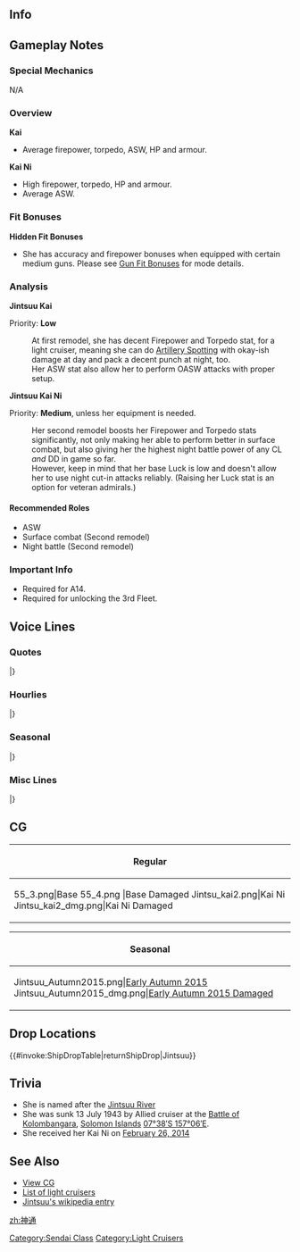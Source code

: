 ==Info==
{{KanmusuInfo|ID=047}}
{{KanmusuInfo|ID=047a}}
{{KanmusuInfo|ID=159}}

==Gameplay Notes==
===Special Mechanics===
N/A

===Overview===
'''Kai'''
* Average firepower, torpedo, ASW, HP and armour.

'''Kai Ni'''
* High firepower, torpedo, HP and armour.
* Average ASW.


===Fit Bonuses===
{{:{{BASEPAGENAME}}/Equipment Bonuses}}
{{clear}}

'''Hidden Fit Bonuses'''
* She has accuracy and firepower bonuses when equipped with certain medium guns. Please see [[Gun Fit Bonuses]] for mode details.

===Analysis===
'''Jintsuu Kai'''

Priority: '''Low'''

:At first remodel, she has decent Firepower and Torpedo stat, for a light cruiser, meaning she can do [[Artillery Spotting]] with okay-ish damage at day and pack a decent punch at night, too.
:Her ASW stat also allow her to perform OASW attacks with proper setup.

'''Jintsuu Kai Ni'''

Priority: '''Medium''', unless her equipment is needed.
:Her second remodel boosts her Firepower and Torpedo stats significantly, not only making her able to perform better in surface combat, but also giving her the highest night battle power of any CL ''and'' DD in game so far.
:However, keep in mind that her base Luck is low and doesn't allow her to use night cut-in attacks reliably. (Raising her Luck stat is an option for veteran admirals.)

====Recommended Roles====
* ASW
* Surface combat (Second remodel)
* Night battle (Second remodel)

===Important Info===
* Required for A14.
* Required for unlocking the 3rd Fleet.

==Voice Lines==
===Quotes===
{{ShipquoteHeader}}
{{ShipquoteKai
|scenario = Introduction
|origin = あの……軽巡洋艦、神通です。どうか、よろしくお願い致します……
|translation = Umm... I'm the light cruiser, Jintsuu. Please take good care of me if possible...
|audio = Jintsuu-Introduction.ogg
}}
{{ShipquoteKai
|scenario = Introduction
|kai2 = yes
|origin = あの・・・第二水雷戦隊、神通です。提督、本日もどうか、よろしくおねがいします。
|translation = Ummm... I'm Jintsuu from the 2nd Torpedo Squadron. Please take good care of me today too, Admiral.
|audio = JintsuuKaiNi-Intro.mp3
}}
{{ShipquoteKai
|scenario = Library
|origin = 神通です。近代化改装を受け、第2水雷戦隊の旗艦を務めました。
コロンバンガラ島沖海戦では先頭に立って奮戦します。
でも、みんな私の事狙うんですもの…ひどいわ……。
|translation = I'm Jintsuu. I was modernised then assigned as the flagship of the 2nd Torpedo Squadron.<ref>In 1941, her rear torpedo launchers were replaced with two quad launchers capable of launching Type 93 Oxygen Torpedoes.</ref>
I fought bravely as the vanguard at the Battle of Kolombangara.
But, everybody shot at me... How cruel...<ref>Jintsuu was sunk after illuminating enemy ships with her searchlights, causing all of them to fire at her.</ref>
|audio = Jintsuu-Library.ogg
}}
{{ShipquoteKai
|scenario = Secretary 1
|origin = な、なんでしょうか…
|translation = Wh-what is it...
|audio = Jintsuu-Secretary_1.ogg
}}
{{ShipquoteKai
|scenario = Secretary 2
|origin = あっ…びっ、びっくりしました。
|translation = Ah... Y-you surprised me.
|audio = Jintsuu-Secretary_2.ogg
}}
{{ShipquoteKai
|scenario = Secretary 3
|origin = あの…提督…そんなに触られると、わたし、混乱しちゃいます…
|translation = Umm... Admiral... I'll get flustered if you touch me so much...
|audio = Jintsuu-Secretary_3.ogg
}}
{{ShipquoteKai
|scenario = Secretary Idle
|kai = yes
|origin = 提督……あの、その…あのっ……ごめんなさい、何でも、ないです…
|translation = Admiral... Err... Well... Um... Sorry... It's nothing...
|audio = Jintsuu-Idle.ogg
}}
{{ShipquoteKai
|scenario = Secretary Idle
|kai2 = yes
|origin = 提督、あの・・・あ、お茶を入れ直しました。暑いので気をつけてくなさいね？あ、あの、すみません。
|translation = Admiral, umm... Ah, I'll get you some fresh tea. It's hot so please be careful alright? U-ummm, excuse me.
|audio = JintsuuKaiNi-Idle.mp3
}}
{{ShipquoteKai
|scenario = Secretary (Married)
|origin = 提督、大変お疲れではないですか？お休みになれる時に、お休みになってくださいね？
|translation = Haven't you done enough, Admiral? Please rest when it's time to rest alright?
|audio = Jintsuu-Wedding_Line.ogg
}}
{{ShipquoteKai
|scenario = Wedding
|origin = たまにはゆっくり、神通とお話ししませんか…え？ホントに？いいの…？
|translation = Would you like to have a nice long chat with me once in a while... Eh? Really? Is this fine...?
|audio = Jintsuu-Wedding.ogg
}}
{{ShipquoteKai
|scenario = Player's Score
|origin = 提督に、お手紙を持って参りました。
|translation = I've got a letter for you, Admiral.
|audio = Jintsuu-Looking_At_Scores.ogg
}}
{{ShipquoteKai
|scenario = Player's Score
|kai2 = yes
|origin = 提督、情報ですね？お持ちます。
|translation = You want some intelligence, Admiral? I'll get it for you.
|audio = JintsuuKaiNi-PlayerScore.mp3
}}
{{ShipquoteKai
|scenario = Joining the Fleet
|origin = 神通、行きます。
|translation = Jintsuu, heading out.
|audio = Jintsuu-Joining_A_Fleet.ogg
}}
{{ShipquoteKai
|scenario = Equipment 1
|origin = どういうことでしょう…身体が、火照ってきてしまいました…<ref>Shared with Supply before Kai.</ref>
|translation = What's going on... I'm burning up...<ref>She's feeling flush like having a fever.</ref>
|audio = Jintsuu-Equipment_1.ogg
}}
{{ShipquoteKai
|scenario = Equipment 2
|origin = こんな素敵な近代化改修、わたしうれしいです…
|translation = What a wonderful modernisation. I am happy...<ref>Jintsuu was modernized twice.</ref>
|audio = Jintsuu-Equipment_2.ogg
}}
{{ShipquoteKai
|scenario = Equipment 2
|kai2 = yes
|origin = この改修・・・ありがとうございます。助かります。
|translation = This upgrade... Thank you very much. It helps.
|audio = JintsuuKaiNi-Equip2.mp3
}}
{{ShipquoteKai
|scenario = Equipment 3 <ref> Equipment(3) is shared with expedition selection, resource collection, instant repair and development. </ref>
|origin = だ、大丈夫？
|translation = I-is it ok?
|audio = Jintsuu-Equipment_3.ogg
}}
{{ShipquoteKai
|scenario = Supply
|kai = yes
|origin = 補給助かります、感謝致します。
|translation = Thank you for the supplies. I appreciate it.
|audio = JintsuuKai2-Supply.ogg
}}
{{ShipquoteKai
|scenario = Docking (Minor Damage)
|origin = あの…少し、休ませていただきますね。
|translation = Umm... I'm going to take a short rest.
|audio = Jintsuu-Docking_Minor.ogg
}}
{{ShipquoteKai
|scenario = Docking (Major Damage)
|origin = やられちゃいました…。しばらく修理に専念します、すみません。
|translation = I've been beaten... I will concentrate on repairing myself for a while. I'm sorry.
|audio = Jintsuu-Docking_Major.ogg
}}
{{ShipquoteKai
|scenario = Construction
|origin = 新しい艦がまいりました。
|translation = A new ship has arrived.
|audio = Jintsuu-Construction.ogg
}}
{{ShipquoteKai
|scenario = Returning from Sortie
|origin = 出撃していた艦隊が帰投しました。
|translation = The sortie fleet has returned to port.
|audio = Jintsuu-Returning_From_Sortie.ogg
}}
{{ShipquoteKai
|scenario = Returning from Sortie
|kai2 = yes
|origin = 艦隊、港で戻りました。
|translation = The fleet has returned to port.
|audio = JintsuuKaiNi-SortieReturn.mp3
}}
{{ShipquoteKai
|scenario = Starting a Sortie
|origin = 神通、行きます。
|translation = Jintsuu, heading out.
|audio = Jintsuu-Starting_A_Sortie.ogg
}}
{{ShipquoteKai
|scenario = Starting a Sortie
|kai2 = yes
|origin = 第二水雷戦隊、期間神通、出撃いたします！
|translation = Flagship of the 2nd Torpedo Squadron, Jintsuu, sortieing!
|audio = JintsuuKaiNi-Sortie.mp3
}}
{{ShipquoteKai
|scenario = Starting a Battle
|origin = あたってください！
|translation = Please hit!
|audio = Jintsuu-Battle_Start.ogg
}}
{{ShipquoteKai
|scenario = Starting a Battle
|kai2 = yes
|origin = 砲雷撃戦…開始します！
|translation = Naval battle... Starting!
|audio = JintsuuKai2-Battle_Start.ogg
}}
{{ShipquoteKai
|scenario = Attack
|origin = 撃ちます！
|translation = 	Firing!
|audio = Jintsuu-Attack.ogg
}}
{{ShipquoteKai
|scenario = Attack
|kai2 = yes
|origin = よく…狙って！
|translation = Ready... aim!
|audio = JintsuuKai2-Attack.ogg
}}
{{ShipquoteKai
|scenario = Daytime Spotting/ Night Battle Attack
|origin = 来ないでって言ったのにぃ！
|translation = I told you not to come closer!
|audio = Jintsuu-Night_Attack.ogg
}}
{{ShipquoteKai
|scenario = Daytime Spotting/Night Battle Attack
|kai2 = yes
|origin = 魚雷も次発装填済です…これからです！
|translation = Torpedoes loaded... It's time!
|audio = JintsuuKai2-Night_Attack.ogg
}}
{{ShipquoteKai
|scenario = Night Battle
|origin = 油断しましたね、次発装填済みです。
|translation = You've let your guard down. My next shot is ready to fire.
|audio = Jintsuu-Night_Battle.ogg
}}
{{ShipquoteKai
|scenario = Night Battle
|kai2 = yes
|origin = 探照灯照射…突撃します、私に続いて！
|translation = 	We'll attack...under the illumination of searchlights, follow me.
|audio = JintsuuKai2-Night_Battle.ogg
}}
{{ShipquoteKai
|scenario = MVP
|origin = こんな私でも、提督のお役にたてて…本当に嬉しいです。
|translation = Even I'm able to be of use to you, Admiral... I'm really happy.
|audio = Jintsuu-MVP.ogg
}}
{{ShipquoteKai
|scenario = Minor Damage 1
|origin = あぁっ!
|translation = Aah!
|audio = Jintsuu-Minor_Damage_1.ogg
}}
{{ShipquoteKai
|scenario = Minor Damage 2
|origin = 痛いです!
|translation = It hurts!!
|audio = Jintsuu-Minor_Damage_2.ogg
}}
{{ShipquoteKai
|scenario = Minor Damage 2
|kai2 = yes
|origin = 痛いっ…でも、まだ！
|translation = It hurts...but...not yet!
|audio = JintsuuKai2-Minor_Damage_2.ogg
}}
{{ShipquoteKai
|scenario = Major Damage
|origin = 狙い撃ちされました。これじゃ、戦いにくいです。
|translation = I've been shot! Oof! It's hard to fight like this...
|audio = Jintsuu-Major_Damage.ogg
}}
{{ShipquoteKai
|scenario = Major Damage
|kai2 = yes
|origin = まだ…まだ…この神通は沈みません！もう一撃くらいできます！
|translation = Not yet... Not yet... Jintsuu will not sink! I can still fire!
|audio = JintsuuKai2-Major_Damage.ogg
}}
{{ShipquoteKai
|scenario = Sunk
|origin = 提督…私…ご一緒できて…光栄でした……
|translation = Admiral... It was... an honour... to be together with you...
|audio = Jintsuu-Sunk.ogg
}}
|} <references/>
{{clear}}

===Hourlies===
{{ShipquoteHeader | type = hourly}}
{{ShipquoteKai
|scenario = 00:00 
|origin = 提督、本日はこの神通が、お側に控えさせていただきます。
|translation = Admiral, today I'll be standing by close to you.
|audio = JintsuuKai-0000.mp3
}}
{{ShipquoteKai
|scenario = 01:00 
|origin = マルヒトマルマルです、提督。静かな…時間…ですね。
|translation = It's 0100, Admiral. This is... a quiet time... right.
|audio = JintsuuKai-0100.mp3
}}
{{ShipquoteKai
|scenario = 02:00 
|origin = マルフタマルマルです。お茶を、お入れしますね。
|translation = It's 0200. I'll get some tea alright.
|audio = JintsuuKai-0200.mp3
}}
{{ShipquoteKai
|scenario = 03:00 
|origin = マルサンマ…提督、お疲れのよう。起こさないようにして差し上げよう、毛布はお掛けして。
|translation = 030... You look tired, Admiral. So that he doesn't wake up, I'll put a blanket over him.
|audio = JintsuuKai-0300.mp3
}}
{{ShipquoteKai
|scenario = 04:00 
|origin = マルヨンマルマルです。提督、庶務はこの神通が処理しておきますので、ゆっくりお休みくださいね。
|translation = It's 0400. I'll take care of the general affairs, Admiral. So take your time resting.
|audio = JintsuuKai-0400.mp3
}}
{{ShipquoteKai
|scenario = 05:00 
|origin = マルゴーマルマッ、あ、提督。お目覚めですか？少しでも休んでいただいてよかったです。お茶、入れますね。
|translation = 0500- Ah, you're awake, Admiral? It's good that you got to rest a while. I'll go make some tea alright.
|audio = JintsuuKai-0500.mp3
}}
{{ShipquoteKai
|scenario = 06:00 
|origin = マルロクマルマル。朝です！艦隊、総員起こし！二水戦各艦は身支度完了後、直ちに朝演習抜錨準備。
|translation = 0600. It's morning! Fleet assemble! DesRon2 is all suited up and ready to set off on morning exercises.
|audio = JintsuuKai-0600.mp3
}}
{{ShipquoteKai
|scenario = 07:00 
|origin = マルナナマルマル。二水戦は直ちに抜錨。朝演習開始。あ、提督。朝食準備はこちらに。お味噌汁です。
|translation = 0700. DesRon2 is setting sail now. Begin morning exercises. Ah, Admiral. The breakfast I made is here. It's miso soup.
|audio = JintsuuKai-0700.mp3
}}
{{ShipquoteKai
|scenario = 08:00 
|origin = マルハチマルマル。我が二水戦は朝演習を続行。あら、三水戦は…川内姉さん？姉さん！？…やっぱり寝てる。
|translation = 0800. My DesRon2 is resuming morning exercises. Oh, DesRon3 is... Sendai-neesan? Neesan!? ...She's definitely asleep.
|audio = JintsuuKai-0800.mp3
}}
{{ShipquoteKai
|scenario = 09:00 
|origin = マルキュウマルマル。姉さん、川内姉さん！起きて！ほら、提督もお待ちです。はい、おはようございます。
|translation = 0900. Neesan, Sendai-neesan! Wake up! Look, the Admiral is waiting. Yes, good morning.
|audio = JintsuuKai-0900.mp3
}}
{{ShipquoteKai
|scenario = 10:00 
|origin = ヒトマルマルマルです。よし、二水戦、朝演習終了。帰投せよ。ご飯をいただきつつ、続いて、昼演習用意、はじめ。
|translation = It's 1000. Alright, DesRon2 has completed morning exercises. Let's return to port. After we're done eating, we'll begin afternoon exercises.
|audio = JintsuuKai-1000.mp3
}}
{{ShipquoteKai
|scenario = 11:00 
|origin = ヒトヒトマルマ…あ、ほら、雪風さん。慌てないで。ほっぺにお弁当がついていますよ。んん、はい。これで大丈夫。
|translation = 110... Ah, there you are, Yukikaze-san. Don't be in such a rush. There's a bit of bento on your cheek. Hmmm, there. There you go.
|audio = JintsuuKai-1100.mp3
}}
{{ShipquoteKai
|scenario = 12:00 
|origin = ヒトフタマルマルです。提督、お昼のご準備はこちらに。お結びをご用意いたしました。新しいお茶をお入れしますね。
|translation = It's 1200. The lunch I made is over here, Admiral. I made rice balls. I'll make some new tea for you alright.
|audio = JintsuuKai-1200.mp3
}}
{{ShipquoteKai
|scenario = 13:00 
|origin = ヒトサンマルマルです。提督、海の上でいただくおむすびって、なんでこんなに美味しいんでしょう。不思議ですね。
|translation = It's 1300. I wonder why rice balls are much more delicious when eaten on the surface of the sea, Admiral. It's so strange.
|audio = JintsuuKai-1300.mp3
}}
{{ShipquoteKai
|scenario = 14:00 
|origin = ヒトヨンマルマル。え？訓練が少し厳しすぎますか？鬼のような！？いいえ、それでも私は…すみません。
|translation = 1400. Eh? The training was a bit too harsh? I was like a demon!? No, even then I... I'm sorry.
|audio = JintsuuKai-1400.mp3
}}
{{ShipquoteKai
|scenario = 15:00 
|origin = ヒトゴーマルマル！よし！二水戦、昼演習終了！各艦、洋上にて休息をとれ。提督も少しお休みください。
|translation = 1500! Alright! DesRon2 has finished afternoon exercises! All ships, take a rest on the sea. You rest a bit too, Admiral.
|audio = JintsuuKai-1500.mp3
}}
{{ShipquoteKai
|scenario = 16:00 
|origin = ヒトロクマルマルです。提督、もうすぐ、夜。え？これですか？探照灯です。夜に備えて磨いています。
|translation = It's 1600. It's almost night, Admiral. Eh? This? It's a searchlight. I have it to light up the night.
|audio = JintsuuKai-1600.mp3
}}
{{ShipquoteKai
|scenario = 17:00 
|origin = ヒトナナマルマル。綺麗…提督、ほら、日が落ちます。いつまでも、こんな静かで綺麗な海が続くと、いいですね。
|translation = 1700. So beautiful... Look, Admiral. The sun is setting. It would be nice, if these calm and beautiful seas continue forever.
|audio = JintsuuKai-1700.mp3
}}
{{ShipquoteKai
|scenario = 18:00 
|origin = ヒトハチマルマル。お夕飯をご準備させていただきますね。お魚は、煮付けになさいます？はい、了解です。
|translation = 1800. I'll go prepare dinner alright. Would you like your fish boiled in soy sauce? Yes, acknowledged. 
|audio = JintsuuKai-1800.mp3
}}
{{ShipquoteKai
|scenario = 19:00 
|origin = ヒトキュウマルマル。お夕飯のご用意ができました。神通の和定食、召し上がってくださいね。お茶はここに。
|translation = 1900. Dinner is ready. Please enjoy my Japanese set menu. The tea is over here.
|audio = JintsuuKai-1900.mp3
}}
{{ShipquoteKai
|scenario = 20:00 
|origin = フタマルマルマ…あ、あの声は…那珂ちゃん！？
|translation = 200... Ah, that voice is... Naka-chan!?
|audio = JintsuuKai-2000.mp3
}}
{{ShipquoteKai
|scenario = 21:00 
|origin = 那珂ちゃん、あまり夜に大声は…あ、フタヒトマルマルです。え？夜のボイトレ、ですか？演習のような？はぁ…
|translation =  Naka-chan, being so loud at night is... Ah, it's 2100. Eh? Night time voice training? It's like exercises? Uhhuh...
|audio = JintsuuKai-2100.mp3
}}
{{ShipquoteKai
|scenario = 22:00 
|origin = フタフタマルマル。那珂ちゃん？夜は少し静かに…ね？
|translation = 2200. Naka-chan? Please be a bit quieter at night... alright?
|audio = JintsuuKai-2200.mp3
}}
{{ShipquoteKai
|scenario = 23:00 
|origin = フタサンマルマル。提督、本日は大変お疲れ様でした。
|translation = 2300. Thank you for all your hard work today, Admiral.
|audio = JintsuuKai-2300.mp3
}}
|} <references/>

{{clear}}

===Seasonal===
{{SeasonalHeaderOld}}
{{SeasonalQuote
|scenario = [[Seasonal/Rainy_Season_2015|Rainy Season 2015]]
|origin = 梅雨の季節、雨の音…落ち着いた気持ちになれますね。…提督、今日は静かです。
|translation =	The sound of rain during the rainy season… calms me down. …You’re quiet today, Admiral.
|audio = JIntsuu_Rainy_Secretary_1.ogg
|notes =
}}
{{SeasonalQuote
|scenario = [[Seasonal/Early_Autumn_2015_Seasonal_Update|Early Autumn 2015]]
|origin = 提督、浴衣…ですか？あぁ…はい、持ってはいますが。一緒に、花火に…？あぁ……喜んで。
|translation =	A… yukata, Admiral? Ah… yes, I have one. You want me to go watch the fireworks with you…? Ah… I’ll be happy to.
|audio = Jintsuu_Early_Autumn2015.ogg
|notes =
}}
{{SeasonalQuote
|scenario = [[Seasonal/Third_Anniversary|3rd Anniversary]]
|origin = 提督、おめでとうございます。今日は大切な日。神通もお祝い申し上げます。
|translation =	Congratulations, Admiral. Today is an important day. I give you my regards.
|audio = Jintsuu_3rd_Anniversary_Sec1.mp3
|notes = 
}}
{{SeasonalQuote
|scenario = [[Seasonal/Early_Summer_2017|Early Summer 2017]]
|origin = そうですね、この季節になると、あの戦いを思い出します。あの夜を…あぁ、いえ、ごめんなさい。
|translation =	That’s right, when this season comes, the memories of that battle come back to me. That night… Ah, no, I’m sorry. 
|audio = Jintsuu_Sec1_Summer_2017.mp3
|notes = 
}}
{{SeasonalQuote
|scenario = [[Seasonal/Saury_2017|Saury Festival 2017]]
|origin = 漁場を守るのも…大事な任務...。了解しました。二水戦、全力でことにあたります。お任せを。
|translation =	Protecting the fishing grounds… is an important mission too… Roger that. DesRon2, head out at full force. Leave it to us.
|audio = Jintsuu_Sec1_Saury_2017.mp3
|notes = 
}}
{{SeasonalQuote
|scenario = [[Seasonal/Christmas_2017|Christmas 2017]]
|origin = 提督、よかったら、こちらのケーキを。あの…はい、私作ってみたんです。甘さ控えめです。
|translation =	Please have some of this cake if you’d like, Admiral. Umm… Yes, I made it. It’s not too sweet.
|audio = Jintsuu_Christmas_Sec1.mp3
|notes = 
}}
{{SeasonalQuote
|scenario = [[Seasonal/End_of_Year_2017|End of Year 2017]]
|origin = 那珂ちゃん、そこに埃が溜まっているから、お願いします。姉さん、床拭きはそちらも済も丁寧に。
|translation =	Please clean up the dust over there, Naka. Wipe the floor carefully, nee-san.
|audio = Jintsuu_Year_End_2017_Sec1.mp3
|notes = 
}}
{{SeasonalQuote
|scenario = [[Seasonal/Setsubun_2018|Setsubun 2018]]
|origin = 二水戦の鬼役は…私。そうですか。痛ぁ！あぁ、また。うふふ…そうですか。
|translation =	DesRon2’s Oni is… me. I see. Ouch! Ah, again. Ufufu… I see.
|audio = Jintsuu_Setsubun_2018_Sec1.mp3
|notes = 
}}
{{SeasonalQuote
|scenario = [[Seasonal/Fifth_Anniversary|5th Anniversary]]
|origin = 提督、おめでとうございます。艦隊は五周年を迎えました。神通も、お祝い申し上げます。
|translation =	Congratulations, Admiral. The fleet is celebrating it’s 5th Anniversary. I offer my congratulations too.
|audio = Jintsuu_5th_Anniversary_Sec1.mp3
|notes = 
}}
{{SeasonalQuote
|scenario = [[Seasonal/Late_Autumn_2018|Late Autumn 2018]]
|origin = 提督、最近はさすがに冷えますね？今、暖かいお茶でを入れますね。少し待ててください。
|translation =	Admiral, it's gotten colder recently hasn't it? I'll go make some warm tea now. Please wait a moment.
|audio = Jintsuu_Late_Autumn_2018_Sec1.mp3
|notes = 
}}
{{SeasonalQuote
|scenario = [[Seasonal/Valentine%27s_Day_2019|Valentine's Day 2019]]
|origin = 提督、あの、よかったらこちらをその、受け取っていただけますと、神通、ありがたいです。
|translation =	Admiral, ummm, I'd be grateful if you wouldn't mind doing me the favour of accepting this.
|audio = Jintsuu_Valentines_2019_Sec1.mp3
|notes = 
}}
{{SeasonalQuote
|scenario = [[Seasonal/Seventh_Anniversary|7th Anniversary]]
|origin = 提督、おめでとうございます。私たち、七周年を迎えることができました。神通も感謝申し上げます。
|translation =	Adrmial, congratulations. We've managed to reach our 7th Anniversary. Allow me to express my heartfelt gratitude.
|audio = Jintsuu_7th_Anniversary_Secretary_1.mp3
|notes = 
}}
|}<references/>

{{clear}}

===Misc Lines===
{{SeasonalHeaderOld}}
{{SeasonalQuote
|scenario = [[Fall 2019 Event]]
|origin = 二水戦、神通、了解しました。みんなさん、続いてください。
|translation =	DesRon2, Jintsuu, acknowledging. Everyone, please follow me.
|audio = Ship_Voice_Jintsuu_Kai_Ni_Fall_2019_Event_Friend_Fleet_1.mp3
|notes = Kai Ni Friend Fleet 1
}}
{{SeasonalQuote
|scenario = [[Fall 2019 Event]]
|origin = 第二水雷戦隊、戦場海域に到達。これより突入します。
|translation =	Torpedo Squadron 2 has arrived at the operation area. We'll now begin the attack.
|audio = Ship_Voice_Jintsuu_Kai_Ni_Fall_2019_Event_Friend_Fleet_2.mp3
|notes = Kai Ni Friend Fleet 2
}}
|}<references/>

{{clear}}

==CG==
{| class="mw-collapsible mw-collapsed wikitable" style="width: 100%;"
!Regular
|-
|<gallery>
55_3.png|Base
55_4.png |Base Damaged
Jintsu_kai2.png|Kai Ni
Jintsu_kai2_dmg.png|Kai Ni Damaged
</gallery>
|}

{| class="mw-collapsible mw-collapsed wikitable" style="width: 100%;"
!Seasonal
|-
|<gallery>
Jintsuu_Autumn2015.png|[[ Seasonal/Early_Autumn_2015_Seasonal_Update|Early Autumn 2015]]
Jintsuu_Autumn2015_dmg.png|[[ Seasonal/Early_Autumn_2015_Seasonal_Update|Early Autumn 2015 Damaged]]
</gallery>
|}

==Drop Locations==
{{#invoke:ShipDropTable|returnShipDrop|Jintsuu}}

==Trivia==
*She is named after the [https://en.wikipedia.org/wiki/Jinz%C5%AB_River Jintsuu River]
*She was sunk 13 July 1943 by Allied cruiser at the [[wikipedia:Battle_of_Kolombangara|Battle of Kolombangara]], [[wikipedia:Solomon_Islands|Solomon Islands]] [http://tools.wmflabs.org/geohack/geohack.php?pagename=Japanese_cruiser_Jintsu&params=07_38_S_157_06_E_ 07°38′S 157°06′E].
*She received her Kai Ni on [[Game Updates/2014/February 26th|February 26, 2014]]

==See Also==
*[[{{PAGENAME}}/Gallery|View {{PAGENAME}} CG]]
*[[EliteCL|List of light cruisers]]
*[[wikipedia:Japanese_cruiser_Jintsu|Jintsuu's wikipedia entry]]
{{Shiplist}}
[[Category:Sendai Class]]
[[Category:Light Cruisers]]
[[zh:神通]]